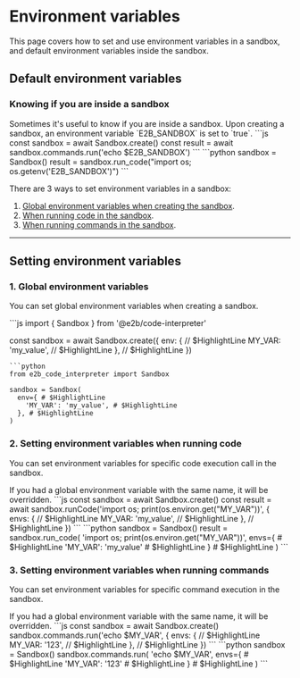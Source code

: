 # Environment variables
This page covers how to set and use environment variables in a sandbox, and default environment variables inside the sandbox.

## Default environment variables
### Knowing if you are inside a sandbox

<Note>
Sometimes it's useful to know if you are inside a sandbox. Upon creating a sandbox, an environment variable `E2B_SANDBOX` is set to `true`.
</Note>

<CodeGroup>
```js
const sandbox = await Sandbox.create()
const result = await sandbox.commands.run('echo $E2B_SANDBOX')
```
```python
sandbox = Sandbox()
result = sandbox.run_code("import os; os.getenv('E2B_SANDBOX')")
```
</CodeGroup>


There are 3 ways to set environment variables in a sandbox:
1. [Global environment variables when creating the sandbox](/docs/sandbox/environment-variables#1-global-environment-variables-when-creating-the-sandbox).
2. [When running code in the sandbox](/docs/sandbox/environment-variables#2-setting-environment-variables-when-running-code).
3. [When running commands in the sandbox](/docs/sandbox/environment-variables#3-setting-environment-variables-when-running-commands).

---

## Setting environment variables

### 1. Global environment variables
You can set global environment variables when creating a sandbox.

<CodeGroup>
```js
import { Sandbox } from '@e2b/code-interpreter'

const sandbox = await Sandbox.create({
  env: { // $HighlightLine
    MY_VAR: 'my_value', // $HighlightLine
  }, // $HighlightLine
})
```
```python
from e2b_code_interpreter import Sandbox

sandbox = Sandbox(
  env={ # $HighlightLine
    'MY_VAR': 'my_value', # $HighlightLine
  }, # $HighlightLine
)
```
</CodeGroup>

### 2. Setting environment variables when running code
You can set environment variables for specific code execution call in the sandbox.

<Note>
If you had a global environment variable with the same name, it will be overridden.
</Note>

<CodeGroup>
```js
const sandbox = await Sandbox.create()
const result = await sandbox.runCode('import os; print(os.environ.get("MY_VAR"))', {
  envs: { // $HighlightLine
    MY_VAR: 'my_value', // $HighlightLine
  }, // $HighlightLine
})
```
```python
sandbox = Sandbox()
result = sandbox.run_code(
    'import os; print(os.environ.get("MY_VAR"))',
    envs={ # $HighlightLine
        'MY_VAR': 'my_value' # $HighlightLine
    } # $HighlightLine
)
```
</CodeGroup>

### 3. Setting environment variables when running commands
You can set environment variables for specific command execution in the sandbox.

<Note>
If you had a global environment variable with the same name, it will be overridden.
</Note>

<CodeGroup>
```js
const sandbox = await Sandbox.create()
sandbox.commands.run('echo $MY_VAR', {
  envs: { // $HighlightLine
    MY_VAR: '123', // $HighlightLine
  }, // $HighlightLine
})
```
```python
sandbox = Sandbox()
sandbox.commands.run(
    'echo $MY_VAR',
    envs={ # $HighlightLine
        'MY_VAR': '123' # $HighlightLine
    } # $HighlightLine
)
```
</CodeGroup>
